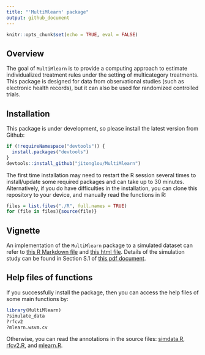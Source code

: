 ```yaml
---
title: "'MultiMlearn' package"
output: github_document
---
```


```r
knitr::opts_chunk$set(echo = TRUE, eval = FALSE)
```

## Overview
The goal of `MultiMlearn` is to provide a computing approach to estimate individualized treatment rules under the setting of multicategory treatments. This package is designed for data from observational studies (such as electronic health records), but it can also be used for randomized controlled trials.

## Installation
This package is under development, so please install the latest version from Github:
```r
if (!requireNamespace("devtools")) {
  install.packages("devtools")
}
devtools::install_github("jitonglou/MultiMlearn")
```
The first time installation may need to restart the R session several times to install/update some required packages and can take up to 30 minutes. Alternatively, if you do have difficulties in the installation, you can clone this repository to your device, and manually read the functions in R:
```r
files = list.files("./R", full.names = TRUE)
for (file in files){source(file)}
```


## Vignette
An implementation of the `MultiMlearn` package to a simulated dataset can refer to [this R Markdown file](https://github.com/jitonglou/MultiMlearn/blob/master/doc/example.Rmd) and [this html file](https://github.com/jitonglou/MultiMlearn/blob/master/doc/example.html). Details of the simulation study can be found in Section S.1 of [this pdf document](https://github.com/jitonglou/MultiMlearn/blob/master/doc/supp_v3.pdf).  

## Help files of functions
If you successfully install the package, then you can access the help files of some main functions by:
```r
library(MultiMlearn)
?simulate_data
?rfcv2
?mlearn.wsvm.cv
```
Otherwise, you can read the annotations in the source files: [simdata.R](https://github.com/jitonglou/MultiMlearn/blob/master/R/simdata.R), [rfcv2.R](https://github.com/jitonglou/MultiMlearn/blob/master/R/rfcv2.R), and [mlearn.R](https://github.com/jitonglou/MultiMlearn/blob/master/R/mlearn.R). 
